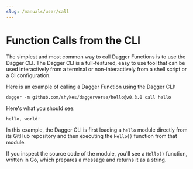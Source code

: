 ```yaml
---
slug: /manuals/user/call
---
```


# Function Calls from the CLI

The simplest and most common way to call Dagger Functions is to use the Dagger CLI. The Dagger CLI is a full-featured, easy to use tool that can be used interactively from a terminal or non-interactively from a shell script or a CI configuration.

Here is an example of calling a Dagger Function using the Dagger CLI:

```shell
dagger -m github.com/shykes/daggerverse/hello@v0.3.0 call hello
```

Here's what you should see:

```shell
hello, world!
```

In this example, the Dagger CLI is first loading a `hello` module directly from its GitHub repository and then executing the `Hello()` function from that module.

If you inspect the source code of the module, you'll see a `Hello()` function, written in Go, which prepares a message and returns it as a string.
